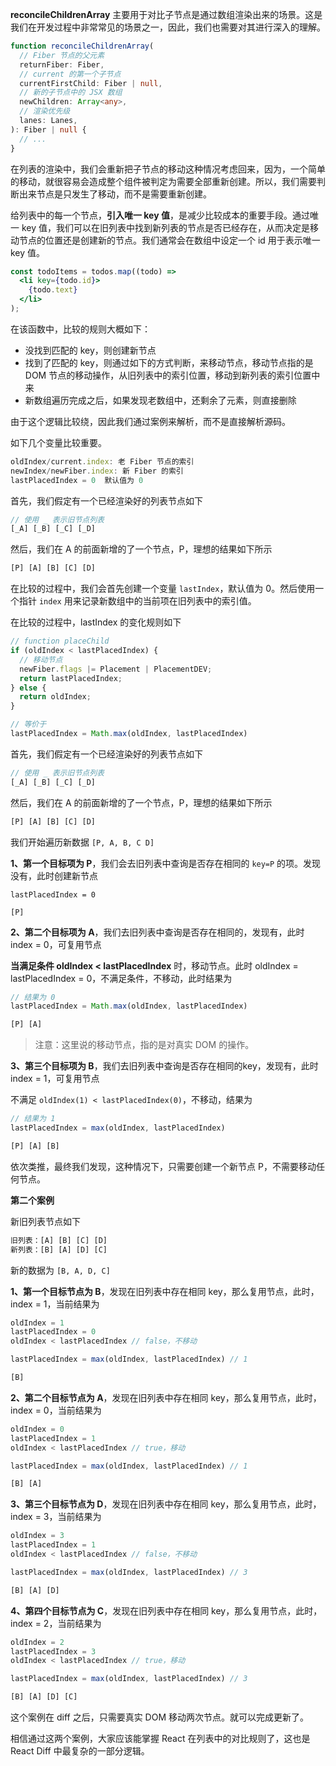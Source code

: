 **reconcileChildrenArray** 主要用于对比子节点是通过数组渲染出来的场景。这是我们在开发过程中非常常见的场景之一，因此，我们也需要对其进行深入的理解。

```ts
function reconcileChildrenArray(
  // Fiber 节点的父元素
  returnFiber: Fiber,
  // current 的第一个子节点
  currentFirstChild: Fiber | null,
  // 新的子节点中的 JSX 数组
  newChildren: Array<any>,
  // 渲染优先级
  lanes: Lanes,
): Fiber | null {
  // ...
}
```

在列表的渲染中，我们会重新把子节点的移动这种情况考虑回来，因为，一个简单的移动，就很容易会造成整个组件被判定为需要全部重新创建。所以，我们需要判断出来节点是只发生了移动，而不是需要重新创建。

给列表中的每一个节点，**引入唯一 key 值**，是减少比较成本的重要手段。通过唯一 key 值，我们可以在旧列表中找到新列表的节点是否已经存在，从而决定是移动节点的位置还是创建新的节点。我们通常会在数组中设定一个 id 用于表示唯一 key 值。

```jsx
const todoItems = todos.map((todo) =>
  <li key={todo.id}>
    {todo.text}
  </li>
);
```


在该函数中，比较的规则大概如下：

+ 没找到匹配的 key，则创建新节点
+ 找到了匹配的 key，则通过如下的方式判断，来移动节点，移动节点指的是 DOM 节点的移动操作，从旧列表中的索引位置，移动到新列表的索引位置中来
+ 新数组遍历完成之后，如果发现老数组中，还剩余了元素，则直接删除

由于这个逻辑比较绕，因此我们通过案例来解析，而不是直接解析源码。

如下几个变量比较重要。

```ts
oldIndex/current.index: 老 Fiber 节点的索引
newIndex/newFiber.index: 新 Fiber 的索引
lastPlacedIndex = 0  默认值为 0
```

首先，我们假定有一个已经渲染好的列表节点如下

```js
// 使用 _ 表示旧节点列表
[_A] [_B] [_C] [_D]
```

然后，我们在 A 的前面新增的了一个节点，P，理想的结果如下所示

```js
[P] [A] [B] [C] [D]
```

在比较的过程中，我们会首先创建一个变量 `lastIndex`，默认值为 0。然后使用一个指针 `index` 用来记录新数组中的当前项在旧列表中的索引值。

在比较的过程中，lastIndex 的变化规则如下

```js
// function placeChild
if (oldIndex < lastPlacedIndex) {
  // 移动节点
  newFiber.flags |= Placement | PlacementDEV;
  return lastPlacedIndex;
} else {
  return oldIndex;
}

// 等价于
lastPlacedIndex = Math.max(oldIndex, lastPlacedIndex)
```

首先，我们假定有一个已经渲染好的列表节点如下

```js
// 使用 _ 表示旧节点列表
[_A] [_B] [_C] [_D]
```

然后，我们在 A 的前面新增的了一个节点，P，理想的结果如下所示

```js
[P] [A] [B] [C] [D]
```

我们开始遍历新数据 `[P, A, B, C D]`

**1、第一个目标项为 P**，我们会去旧列表中查询是否存在相同的 `key=P` 的项。发现没有，此时创建新节点

```
lastPlacedIndex = 0

[P]
```

**2、第二个目标项为 A**，我们去旧列表中查询是否存在相同的，发现有，此时 index = 0，可复用节点

**当满足条件 oldIndex < lastPlacedIndex** 时，移动节点。此时 oldIndex = lastPlacedIndex = 0，不满足条件，不移动，此时结果为

```js
// 结果为 0
lastPlacedIndex = Math.max(oldIndex, lastPlacedIndex)

[P] [A]
```
> 注意：这里说的移动节点，指的是对真实 DOM 的操作。


**3、第三个目标项为 B**，我们去旧列表中查询是否存在相同的key，发现有，此时 index = 1，可复用节点

不满足 `oldIndex(1) < lastPlacedIndex(0)`，不移动，结果为

```js
// 结果为 1
lastPlacedIndex = max(oldIndex, lastPlacedIndex)

[P] [A] [B]
```

依次类推，最终我们发现，这种情况下，只需要创建一个新节点 P，不需要移动任何节点。


**第二个案例**

新旧列表节点如下

```js
旧列表：[A] [B] [C] [D] 
新列表：[B] [A] [D] [C]
```

新的数据为 `[B, A, D, C]`

**1、第一个目标节点为 B**，发现在旧列表中存在相同 key，那么复用节点，此时，index = 1，当前结果为

```js
oldIndex = 1
lastPlacedIndex = 0
oldIndex < lastPlacedIndex // false，不移动

lastPlacedIndex = max(oldIndex, lastPlacedIndex) // 1

[B]
```

**2、第二个目标节点为 A**，发现在旧列表中存在相同 key，那么复用节点，此时，index = 0，当前结果为

```js
oldIndex = 0
lastPlacedIndex = 1
oldIndex < lastPlacedIndex // true，移动

lastPlacedIndex = max(oldIndex, lastPlacedIndex) // 1

[B] [A]
```

**3、第三个目标节点为 D**，发现在旧列表中存在相同 key，那么复用节点，此时，index = 3，当前结果为

```js
oldIndex = 3
lastPlacedIndex = 1
oldIndex < lastPlacedIndex // false，不移动

lastPlacedIndex = max(oldIndex, lastPlacedIndex) // 3

[B] [A] [D]
```

**4、第四个目标节点为 C**，发现在旧列表中存在相同 key，那么复用节点，此时，index = 2，当前结果为

```js
oldIndex = 2
lastPlacedIndex = 3
oldIndex < lastPlacedIndex // true，移动

lastPlacedIndex = max(oldIndex, lastPlacedIndex) // 3

[B] [A] [D] [C]
```

这个案例在 diff 之后，只需要真实 DOM 移动两次节点。就可以完成更新了。

相信通过这两个案例，大家应该能掌握 React 在列表中的对比规则了，这也是 React Diff  中最复杂的一部分逻辑。